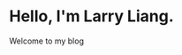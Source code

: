 # Hello, I'm Larry Liang.

Welcome to my blog

<!-- Want some amazing stuffs? [Visit my store](https://google.com) -->
